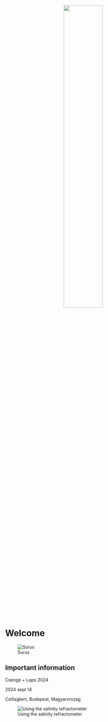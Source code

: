 %![](r_fly.jpg){width=50%}

# Welcome {.unnumbered}

::: {.column-margin}
![Surus](images/meghivo_deko.png){#fig-surus}

:::

<style>
  body {
  background-image: images/meghivo_deko.png;
  background-size: cover;
  background-repeat: no-repeat;
}
  
</style>

## Important information {.unnumbered}

Csenge + Lapo 2024

2024 sept 14

Csillagkert, Budapest, Magyarorszag

![Using the salinity refractometer](micro_photos/included/salinity_check.jpg){#fig-salinity-filling}

